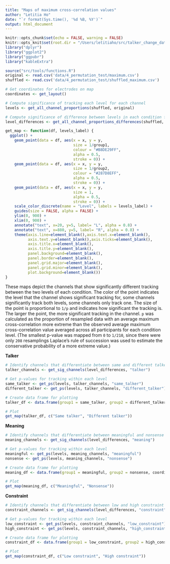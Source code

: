 ```yaml
---
title: "Maps of maximum cross-correlation values"
author: "Letitia Ho"
date: "`r format(Sys.time(), '%d %B, %Y')`"
output: html_document
---
```


```r
knitr::opts_chunk$set(echo = FALSE, warning = FALSE)
knitr::opts_knit$set(root.dir = "/Users/letitiaho/src/talker_change_data_processing")
library("dplyr")
library("ggplot2")
library("ggpubr")
library("kableExtra")
```

```r
source("src/tools/functions.R")
original <- read.csv('data/4_permutation_test/maximum.csv')
shuffled <- read.csv('data/4_permutation_test/shuffled_maximum.csv')
```

```r
# Get coordinates for electrodes on map
coordinates <- get_layout()

# Compute significance of tracking each level for each channel
levels <- get_all_channel_proportions(shuffled, original)

# Compute significance of difference between levels in each condition for each channel
level_differences <- get_all_channel_proportions_differences(shuffled, original)
```

```r
get_map <- function(df, levels_label) {
  ggplot() +
    geom_point(data = df, aes(x = x, y = y, 
                              size = 1/group1, 
                              colour = "#B8DE29FF",
                              alpha = 0.5,
                              stroke = 0)) +
    geom_point(data = df, aes(x = x, y = y, 
                              size = 1/group2,
                              colour = "#287D8EFF",
                              alpha = 0.5,
                              stroke = 0)) +
    geom_point(data = df, aes(x = x, y = y, 
                              size = 1,
                              alpha = 0.5,
                              stroke = 0)) + 
    scale_color_discrete(name = "Level", labels = levels_label) + 
    guides(size = FALSE, alpha = FALSE) +
    ylim(0, 900) +
    xlim(0, 900) +
    annotate("text", x=20, y=5, label= "L", alpha = 0.8) +
    annotate("text", x=880, y=5, label= "R", alpha = 0.8) +
    theme(axis.line=element_blank(),axis.text.x=element_blank(),
          axis.text.y=element_blank(),axis.ticks=element_blank(),
          axis.title.x=element_blank(),
          axis.title.y=element_blank(),
          panel.background=element_blank(),
          panel.border=element_blank(),
          panel.grid.major=element_blank(),
          panel.grid.minor=element_blank(),
          plot.background=element_blank())
}
```


These maps depict the channels that show significantly different tracking between the two levels of each condition. The color of the point indicates the level that the channel shows significant tracking for, some channels significantly track both levels, some channels only track one. The size of the point is proportional to `1/p` and indicates how significant the tracking is. The larger the point, the more significant tracking in the channel. `p` was calculated as the proportion of resampled data with an average maximum cross-correlation more extreme than the observed average maximum cross-correlation value averaged across all participants for each condition level. (The smallest p-value was mapped from `0` to `1/210`, since there were only `208` resamplings Laplace's rule of succession was used to estimate the conservative probability of a more extreme value.)

**Talker**

```r
# Identify channels that differentiate between same and different talker
talker_channels <- get_sig_channels(level_differences, "talker")

# Get p-values for tracking within each level
same_talker <- get_ps(levels, talker_channels, "same_talker")
different_talker <- get_ps(levels, talker_channels, "different_talker")

# Create data frame for plotting
talker_df <- data.frame(group1 = same_talker, group2 = different_talker, coordinates)

# Plot
get_map(talker_df, c("Same talker", "Different talker"))
```

**Meaning**

```r
# Identify channels that differentiate between meaningful and nonsense
meaning_channels <- get_sig_channels(level_differences, "meaning")

# Get p-values for tracking within each level
meaningful <- get_ps(levels, meaning_channels, "meaningful")
nonsense <- get_ps(levels, meaning_channels, "nonsense")

# Create data frame for plotting
meaning_df <- data.frame(group1 = meaningful, group2 = nonsense, coordinates)

# Plot
get_map(meaning_df, c("Meaningful", "Nonsense"))
```

**Constraint**

```r
# Identify channels that differentiate between low and high constraint
constraint_channels <- get_sig_channels(level_differences, "constraint")

# Get p-values for tracking within each level
low_constraint <- get_ps(levels, constraint_channels, "low_constraint")
high_constraint <- get_ps(levels, constraint_channels, "high_constraint")

# Create data frame for plotting
constraint_df <- data.frame(group1 = low_constraint, group2 = high_constraint, coordinates)

# Plot
get_map(constraint_df, c("Low constraint", "High constraint"))
```